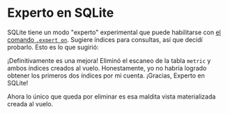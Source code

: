 
# Experto en SQLite

SQLite tiene un modo "experto" experimental que puede habilitarse con [el comando `.expert on`][expert on].
Sugiere índices para consultas, así que decidí probarlo.
Esto es lo que sugirió:

<SqliteExpertOutput />

¡Definitivamente es una mejora!
Eliminó el escaneo de la tabla `metric` y ambos índices creados al vuelo.
Honestamente, yo no habría logrado obtener los primeros dos índices por mi cuenta.
¡Gracias, Experto en SQLite!

<SqliteIndexes />

Ahora lo único que queda por eliminar es esa maldita vista materializada creada al vuelo.

[expert on]: https://sqlite.org/cli.html#special_commands_to_sqlite3_dot_commands_